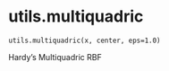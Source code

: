 # utils.multiquadric { #updes.utils.multiquadric }

`utils.multiquadric(x, center, eps=1.0)`

Hardy's Multiquadric RBF